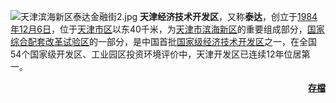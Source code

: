 [[File:天津滨海新区泰达金融街2.jpg|left]]
'''天津经济技术开发区'''，又称'''泰达'''，创立于[[1984年|1984年]][[12月6日|12月6日]]，位于[[天津市区|天津市区]]以东40千米，为[[天津市|天津市]][[滨海新区|滨海新区]]的重要组成部分，[[国家综合配套改革试验区|国家综合配套改革试验区]]的一部分，是中国首批[[国家级经济技术开发区|国家级经济技术开发区]]之一，在全国54个国家级开发区、工业园区投资环境评价中，天津开发区已连续12年位居第一。

<div align="right">
'''[[Portal:滨海新区/優良條目/存檔|存檔]]'''
</div>